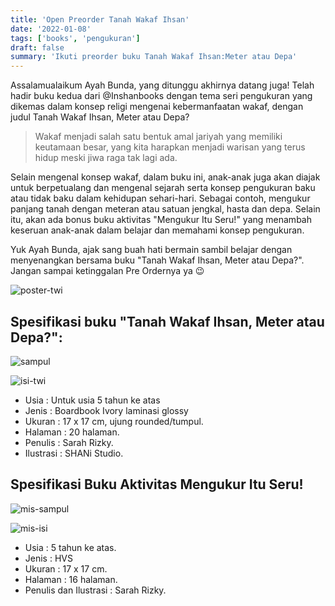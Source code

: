 ```yaml
---
title: 'Open Preorder Tanah Wakaf Ihsan'
date: '2022-01-08'
tags: ['books', 'pengukuran']
draft: false
summary: 'Ikuti preorder buku Tanah Wakaf Ihsan:Meter atau Depa'
---
```


Assalamualaikum Ayah Bunda, yang ditunggu akhirnya datang juga! Telah hadir buku kedua dari @Inshanbooks dengan tema seri pengukuran yang dikemas dalam konsep religi mengenai kebermanfaatan wakaf, dengan judul Tanah Wakaf Ihsan, Meter atau Depa?

> Wakaf menjadi salah satu bentuk amal jariyah yang memiliki keutamaan besar, yang kita harapkan menjadi warisan yang terus hidup meski jiwa raga tak lagi ada.

Selain mengenal konsep wakaf, dalam buku ini, anak-anak juga akan diajak untuk berpetualang dan mengenal sejarah serta konsep pengukuran baku atau tidak baku dalam kehidupan sehari-hari. Sebagai contoh, mengukur panjang tanah dengan meteran atau satuan jengkal, hasta dan depa. Selain itu, akan ada bonus buku aktivitas "Mengukur Itu Seru!" yang menambah keseruan anak-anak dalam belajar dan memahami konsep pengukuran.

Yuk Ayah Bunda, ajak sang buah hati bermain sambil belajar dengan menyenangkan bersama buku "Tanah Wakaf Ihsan, Meter atau Depa?". Jangan sampai ketinggalan Pre Ordernya ya 😉

![poster-twi](/static/images/projects/poster-twi.jpeg)

## Spesifikasi buku "Tanah Wakaf Ihsan, Meter atau Depa?":

![sampul](/static/images/projects/sampul-mu-removebg-preview.png)

![isi-twi](/static/images/projects/isi-mu-removebg-preview.png)

- Usia : Untuk usia 5 tahun ke atas
- Jenis : Boardbook Ivory laminasi glossy
- Ukuran : 17 x 17 cm, ujung rounded/tumpul.
- Halaman : 20 halaman.
- Penulis : Sarah Rizky.
- Ilustrasi : SHANi Studio.

## Spesifikasi Buku Aktivitas Mengukur Itu Seru!

![mis-sampul](/static/images/projects/mis-sampul-mu-removebg-preview.png)

![mis-isi](/static/images/projects/mis-isi-removebg-preview.png)

- Usia : 5 tahun ke atas.
- Jenis : HVS
- Ukuran : 17 x 17 cm.
- Halaman : 16 halaman.
- Penulis dan Ilustrasi : Sarah Rizky.
